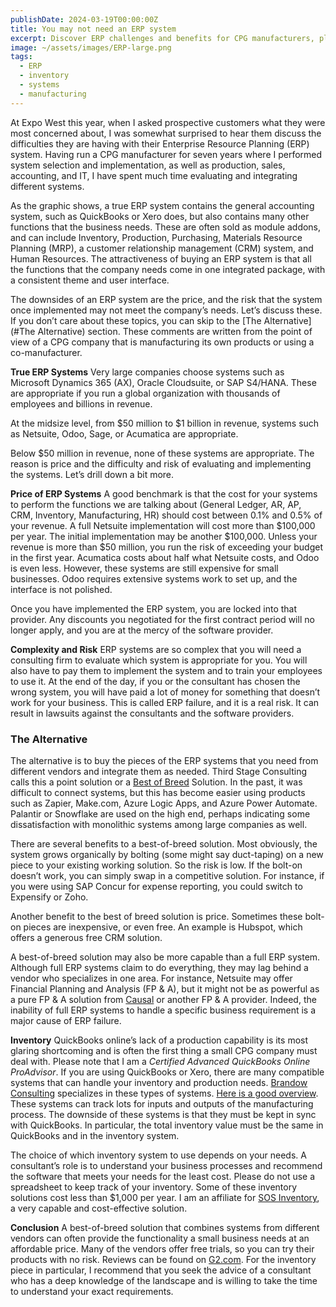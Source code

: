 ```yaml
---
publishDate: 2024-03-19T00:00:00Z
title: You may not need an ERP system
excerpt: Discover ERP challenges and benefits for CPG manufacturers, plus the advantages of a best-of-breed approach to integrating essential business functions effectively.
image: ~/assets/images/ERP-large.png
tags:
  - ERP
  - inventory
  - systems
  - manufacturing
---
```


At Expo West this year, when I asked prospective customers what they were most concerned about, I was somewhat surprised to hear them discuss the difficulties they are having with their Enterprise Resource Planning (ERP) system.   Having run a CPG manufacturer for seven years where I performed system selection and implementation, as well as production, sales, accounting, and IT, I have spent much time evaluating and integrating different systems.

As the graphic shows, a true ERP system contains the general accounting system, such as QuickBooks or Xero does, but also contains many other functions that the business needs.  These are often sold as module addons, and can include Inventory, Production, Purchasing, Materials Resource Planning (MRP), a customer relationship management (CRM) system, and Human Resources.   The attractiveness of buying an ERP system is that all the functions that the company needs come in one integrated package, with a consistent theme and user interface.

The downsides of an ERP system are the price, and the risk that the system once implemented may not meet the company’s needs.  Let’s discuss these.   If you don’t care about these topics, you can skip to the [The Alternative](#The Alternative) section.  These comments are written from the point of view of a CPG company that is manufacturing its own products or using a co-manufacturer.

**True ERP Systems** Very large companies choose systems such as Microsoft Dynamics 365 (AX), Oracle Cloudsuite, or SAP S4/HANA.   These are appropriate if you run a global organization with thousands of employees and billions in revenue.

At the midsize level, from $50 million to $1 billion in revenue, systems such as Netsuite, Odoo, Sage, or Acumatica are appropriate.

Below $50 million in revenue, none of these systems are appropriate. The reason is price and the difficulty and risk of evaluating and implementing the systems.  Let’s drill down a bit more.

**Price of ERP Systems**  A good benchmark is that the cost for your systems to perform the functions we are talking about (General Ledger, AR, AP, CRM, Inventory, Manufacturing, HR) should cost between 0.1% and 0.5% of your revenue.   A full Netsuite implementation will cost more than $100,000 per year.  The initial implementation may be another $100,000.   Unless your revenue is more than $50 million, you run the risk of exceeding your budget in the first year.  Acumatica costs about half what Netsuite costs, and Odoo is even less.  However, these systems are still expensive for small businesses.  Odoo requires extensive systems work to set up, and the interface is not polished.

Once you have implemented the ERP system, you are locked into that provider.  Any discounts you negotiated for the first contract period will no longer apply, and you are at the mercy of the software provider.

**Complexity and Risk**  ERP systems are so complex that you will need a consulting firm to evaluate which system is appropriate for you.  You will also have to pay them to implement the system and to train your employees to use it.  At the end of the day, if you or the consultant has chosen the wrong system, you will have paid a lot of money for something that doesn’t work for your business.   This is called ERP failure, and it is a real risk.  It can result in lawsuits against the consultants and the software providers.

### The Alternative

The alternative is to buy the pieces of the ERP systems that you need from different vendors and integrate them as needed.  Third Stage Consulting calls this a point solution or a [Best of Breed](https://youtu.be/9x6yOwR7lSk?feature=shared&t=331) Solution.   In the past, it was difficult to connect systems, but this has become easier using products such as Zapier, Make.com, Azure Logic Apps, and Azure Power Automate.  Palantir or Snowflake are used on the high end, perhaps indicating some dissatisfaction with monolithic systems among large companies as well.

There are several benefits to a best-of-breed solution.  Most obviously, the system grows organically by bolting (some might say duct-taping) on a new piece to your existing working solution.  So the risk is low.  If the bolt-on doesn’t work, you can simply swap in a competitive solution.   For instance, if you were using SAP Concur for expense reporting, you could switch to Expensify or Zoho.

Another benefit to the best of breed solution is price.  Sometimes these  bolt-on pieces are inexpensive, or even free.  An example is Hubspot, which offers a generous free CRM solution.

A best-of-breed solution may also be more capable than a full ERP system.  Although full ERP systems claim to do everything, they may lag behind a vendor who specializes in one area.   For instance, Netsuite may offer Financial Planning and Analysis (FP & A), but it might not be as powerful as a pure FP & A solution from [Causal](https://causal.app/) or another FP & A provider.   Indeed, the inability of full ERP systems to handle a specific business requirement is a major cause of ERP failure.

**Inventory**  QuickBooks online’s lack of a production capability is its most glaring shortcoming and is often the first thing a small CPG company must deal with.   Please note that I am a _Certified Advanced QuickBooks Online ProAdvisor_.  If you are using QuickBooks or Xero, there are many compatible systems that can handle your inventory and production needs. [Brandow Consulting](https://www.brandowconsulting.com/) specializes in these types of systems. [Here is a good overview](https://youtu.be/z6w3JDctwRs?feature=shared).  These systems can track lots for inputs and outputs of the manufacturing process.   The downside of these systems is that they must be kept in sync with QuickBooks.  In particular, the total inventory value must be the same in QuickBooks and in the inventory system.

The choice of which inventory system to use depends on your needs.  A consultant’s role is to understand your business processes and recommend the software that meets your needs for the least cost.   Please do not use a spreadsheet to keep track of your inventory.  Some of these inventory solutions cost less than $1,000 per year.  I am an affiliate for [SOS Inventory](https://sosinventory.com), a very capable and cost-effective solution.

**Conclusion**  A best-of-breed solution that combines systems from different vendors can often provide the functionality a small business needs at an affordable price.  Many of the vendors offer free trials, so you can try their products with no risk.   Reviews can be found on [G2.com](https://www.g2.com/).  For the inventory piece in particular, I recommend that you seek the advice of a consultant who has a deep knowledge of the landscape and is willing to take the time to understand your exact requirements.
